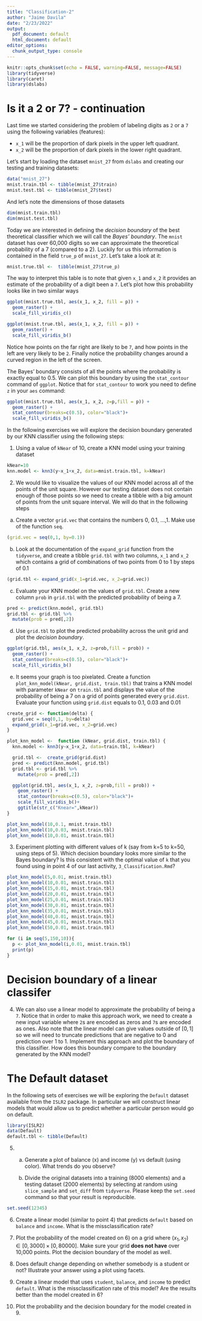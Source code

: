 ```yaml
---
title: "Classification-2"
author: "Jaime Davila"
date: "2/23/2022"
output:
  pdf_document: default
  html_document: default
editor_options:
  chunk_output_type: console
---
```


```r
knitr::opts_chunk$set(echo = FALSE, warning=FALSE, message=FALSE)
library(tidyverse)
library(caret)
library(dslabs)
```

# Is it a 2 or 7? - continuation

Last time we started considering the problem of labeling digits as `2` or a `7` using the following variables (features):

* `x_1` will be the proportion of dark pixels in the upper left quadrant.
* `x_2` will be the proportion of dark pixels in the lower right quadrant.

Let's start by loading the dataset `mnist_27` from `dslabs` and creating our testing and training datasets:

```r
data("mnist_27")
mnist.train.tbl <- tibble(mnist_27$train)
mnist.test.tbl <- tibble(mnist_27$test)
```

And let's note the dimensions of those datasets

```r
dim(mnist.train.tbl)
dim(mnist.test.tbl)
```

Today we are interested in defining the *decision boundary* of the best theoretical classifier which we will call the *Bayes' boundary*. The `mnist` dataset has over 60,000 digits so we can approximate the theoretical probability of a 7 (compared to a 2). Luckily for us this information is contained in the field `true_p` of `mnist_27`. Let's take a look at it:

```r
mnist.true.tbl <-  tibble(mnist_27$true_p)
```

The way to interpret this table is to note that given `x_1` and `x_2` it provides an estimate of the probability of a digit been a `7`. Let's plot how this probability looks like in two similar ways

```r
ggplot(mnist.true.tbl, aes(x_1, x_2, fill = p)) +
  geom_raster() +
  scale_fill_viridis_c()
```

```r
ggplot(mnist.true.tbl, aes(x_1, x_2, fill = p)) +
  geom_raster() +
  scale_fill_viridis_b()
```

Notice how points on the far right are likely to be `7`, and how points in the left are very likely to be `2`. Finally notice the probability changes around a curved region in the left of the screen.

The Bayes' boundary consists of all the points where the probability is exactly equal to 0.5. We can plot this boundary by using the `stat_contour` command of `ggplot`. Notice that for `stat_contour` to work you need to define `z` in your `aes` command:

```r
ggplot(mnist.true.tbl, aes(x_1, x_2, z=p,fill = p)) +
  geom_raster() +
  stat_contour(breaks=c(0.5), color="black")+
  scale_fill_viridis_b()
```

In the following exercises we will explore the decision boundary generated by our KNN classifier using the following steps:


1. Using a value of `kNear` of 10, create a KNN model using your training dataset

```r
kNear=10
knn.model <- knn3(y~x_1+x_2, data=mnist.train.tbl, k=kNear)
```

2. We would like to visualize the values of our KNN model across all of the points of the unit square. However our testing dataset does not contain enough of those points so we need to create a tibble with a big amount of points from the unit square interval. We will do that in the following steps

a. Create a vector `grid.vec` that contains the numbers 0, 0.1, ...,1. Make use of the function `seq`.

```r
(grid.vec = seq(0,1, by=0.1))
```

b. Look at the documentation of the `expand_grid` function from the `tidyverse`, and create a tibble `grid.tbl` with two columns, `x_1` and `x_2` which contains a grid of combinations of two points from 0 to 1 by steps of 0.1

```r
(grid.tbl <- expand_grid(x_1=grid.vec, x_2=grid.vec))
```

c. Evaluate your KNN model on the values of `grid.tbl`. Create a new column `prob` in `grid.tbl` with the predicted probability of being a 7.

```r
pred <- predict(knn.model, grid.tbl)
grid.tbl <- grid.tbl %>%
  mutate(prob = pred[,2])
```

d. Use `grid.tbl` to plot the predicted probability across the unit grid and plot the *decision boundary*.

```r
ggplot(grid.tbl, aes(x_1, x_2, z=prob,fill = prob)) +
  geom_raster() +
  stat_contour(breaks=c(0.5), color="black")+
  scale_fill_viridis_b()
```

e. It seems your graph is too pixelated. Create a function `plot_knn_model(kNear, grid.dist, train.tbl)` that trains a KNN model with parameter `kNear` on `train.tbl` and displays the value of the probability of being a 7 on a grid of points generated every `grid.dist`. Evaluate your function using `grid.dist` equals to 0.1, 0.03 and 0.01

```r
create_grid <- function(delta) {
  grid.vec = seq(0,1, by=delta)
  expand_grid(x_1=grid.vec, x_2=grid.vec) 
}

plot_knn_model <-  function (kNear, grid.dist, train.tbl) {
  knn.model <- knn3(y~x_1+x_2, data=train.tbl, k=kNear)

  grid.tbl <-  create_grid(grid.dist)  
  pred <- predict(knn.model, grid.tbl)
  grid.tbl <- grid.tbl %>%
    mutate(prob = pred[,2])

  ggplot(grid.tbl, aes(x_1, x_2, z=prob,fill = prob)) +
    geom_raster() +
    stat_contour(breaks=c(0.5), color="black")+
    scale_fill_viridis_b()+
    ggtitle(str_c("Knear=",kNear))
}
```

```r
plot_knn_model(10,0.1, mnist.train.tbl)
plot_knn_model(10,0.03, mnist.train.tbl)
plot_knn_model(10,0.01, mnist.train.tbl)
```

3. Experiment plotting with different values of k (say from k=5 to k=50, using steps of 5). Which decision boundary looks more similar to the Bayes boundary? Is this consistent with the optimal value of `k` that you found using in point 4 of our last activity, `3_Classification.Rmd`?

```r
plot_knn_model(5,0.01, mnist.train.tbl)
plot_knn_model(10,0.01, mnist.train.tbl)
plot_knn_model(15,0.01, mnist.train.tbl)
plot_knn_model(20,0.01, mnist.train.tbl)
plot_knn_model(25,0.01, mnist.train.tbl)
plot_knn_model(30,0.01, mnist.train.tbl)
plot_knn_model(35,0.01, mnist.train.tbl)
plot_knn_model(40,0.01, mnist.train.tbl)
plot_knn_model(45,0.01, mnist.train.tbl)
plot_knn_model(50,0.01, mnist.train.tbl)
```

```r
for (i in seq(5,150,10)){
  p <- plot_knn_model(i,0.01, mnist.train.tbl)
  print(p)
}
```

# Decision boundary of a linear classifer

4. We can also use a linear model to approximate the probability of being a `7`. Notice that in order to make this approach work, we need to create a new input variable where `2`s are encoded as zeros and `7`s are encoded as ones. Also note that the linear model can give values outside of $[0,1]$ so we will need to truncate predictions that are negative to 0 and prediction over 1 to 1. Implement this approach and plot the boundary of this classifier. How does this boundary compare to the boundary generated by the KNN model?


# The Default dataset

In the following sets of exercises we will be exploring the `Default` dataset available from the `ISLR2` package. In particular we will construct linear models that would allow us to predict whether a particular person would go on default. 

```r
library(ISLR2)
data(Default)
default.tbl <- tibble(Default)
```


5. 

    a. Generate a plot of balance (x) and income (y) vs default (using color). What trends do you observe?  

    b. Divide the original datasets into a training (8000 elements) and a testing dataset (2000 elements) by selecting at random using `slice_sample` and `set_diff` from `tidyverse`. Please keep the `set.seed` command so that your result is reproducible. 

```r
set.seed(12345)
```


6. Create a linear model (similar to point 4) that predicts `default` based on `balance` and `income`. What is the missclassification rate?

7. Plot the probability of the model created on 6) on a grid where $(x_1,x_2) \in [0,3000]\times[0,80000]$. Make sure your grid **does not have**  over 10,000 points. Plot the decision boundary of the model as well. 

8. Does default change depending on whether somebody is a student or not? Illustrate your answer using a plot using facets.

9. Create a linear model that uses `student`, `balance`, and `income` to predict `default`. What is the missclassification rate of this model? Are the results better than the model created in 6?

10. Plot the probability and the decision boundary for the model created in 9.
